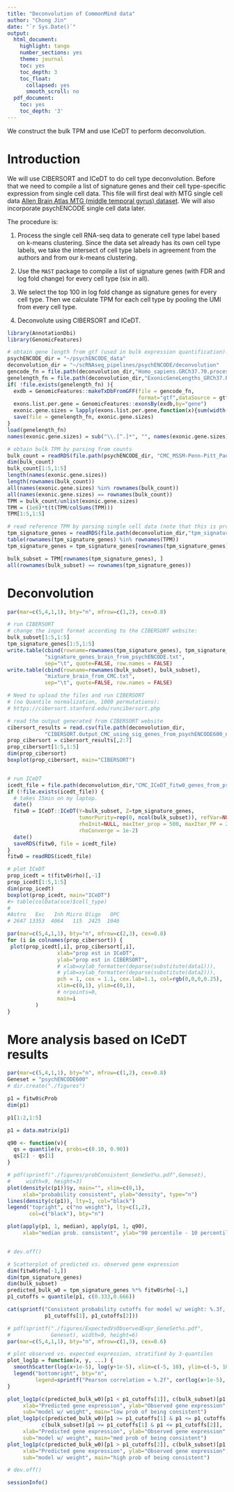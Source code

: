 ```yaml
---
title: "Deconvolution of CommonMind data"
author: "Chong Jin"
date: "`r Sys.Date()`"
output:
  html_document:
    highlight: tango
    number_sections: yes
    theme: journal
    toc: yes
    toc_depth: 3
    toc_float:
      collapsed: yes
      smooth_scroll: no
  pdf_document:
    toc: yes
    toc_depth: '3'
---
```


We construct the bulk TPM and use ICeDT to perform deconvolution.

# Introduction

<!-- We have bulk RNA-seq brain data at: `/pine/scr/p/l/pllittle/CS_eQTL/s3_Real/CMC/CMC_MSSM-Penn-Pitt_Paul_geneExpressionRaw.rds`. -->
<!-- The `so1` matrix is the one that we should use. Use the reference at: `/pine/scr/p/l/pllittle/CS_eQTL/s3_Real/CMC/Homo_sapiens.GRCh37.70.processed.gtf`. -->

We will use CIBERSORT and ICeDT to do cell type deconvolution.
Before that we need to compile a list of signature genes and their cell type-specific expression from single cell data.
This file will first deal with MTG single cell data [Allen Brain Atlas MTG (middle temporal gyrus) dataset](http://celltypes.brain-map.org/rnaseq).
We will also incorporate psychENCODE single cell data later.

The procedure is:

1. Process the single cell RNA-seq data to generate cell type label based on k-means clustering. Since the data set already has
its own cell type labels, we take the intersect of cell type labels in agreement from the authors and from our k-means clustering.

2. Use the `MAST` package to compile a list of signature genes (with FDR and log fold change) for every cell type (six in all).

3. We select the top 100 in log fold change as signature genes for every cell type. Then we calculate TPM for each cell type by pooling the UMI from every cell type.

4. Deconvolute using CIBERSORT and ICeDT.

```r
library(AnnotationDbi)
library(GenomicFeatures)
```

```r
# obtain gene length from gtf (used in bulk expression quantification):
psychENCODE_dir = "~/psychENCODE_data"
deconvolution_dir = "~/scRNAseq_pipelines/psychENCODE/deconvolution"
gencode_fn = file.path(deconvolution_dir,"Homo_sapiens.GRCh37.70.processed.gtf")
genelength_fn = file.path(deconvolution_dir,"ExonicGeneLengths_GRCh37.RData")
if( !file.exists(genelength_fn) ){
  exdb = GenomicFeatures::makeTxDbFromGFF(file = gencode_fn,
                                          format="gtf",dataSource = gtf_link)
  exons.list.per.gene = GenomicFeatures::exonsBy(exdb,by="gene")
  exonic.gene.sizes = lapply(exons.list.per.gene,function(x){sum(width(reduce(x)))})
  save(file = genelength_fn, exonic.gene.sizes)
}
load(genelength_fn)
names(exonic.gene.sizes) = sub("\\.[^.]*", "", names(exonic.gene.sizes))
```

```r
# obtain bulk TPM by parsing from counts
bulk_count = readRDS(file.path(psychENCODE_dir, "CMC_MSSM-Penn-Pitt_Paul_geneExpressionRaw.rds"))$so1
dim(bulk_count)
bulk_count[1:5,1:5]
length(names(exonic.gene.sizes))
length(rownames(bulk_count))
all(names(exonic.gene.sizes) %in% rownames(bulk_count))
all(names(exonic.gene.sizes) == rownames(bulk_count))
TPM = bulk_count/unlist(exonic.gene.sizes)
TPM = (1e6)*t(t(TPM/colSums(TPM)))
TPM[1:5,1:5]

# read reference TPM by parsing single cell data (note that this is probably in hg38:)
tpm_signature_genes = readRDS(file.path(deconvolution_dir,"tpm_signature_genes.rds"))
table(rownames(tpm_signature_genes) %in% rownames(TPM))
tpm_signature_genes = tpm_signature_genes[rownames(tpm_signature_genes) %in% rownames(TPM),]
```


```r
bulk_subset = TPM[rownames(tpm_signature_genes), ]
all(rownames(bulk_subset) == rownames(tpm_signature_genes))
```

# Deconvolution

```r
par(mar=c(5,4,1,1), bty="n", mfrow=c(1,2), cex=0.8)

# run CIBERSORT 
# change the input format according to the CIBERSORT website:
bulk_subset[1:5,1:5]
tpm_signature_genes[1:5,1:5]
write.table(cbind(rowname=rownames(tpm_signature_genes), tpm_signature_genes),
            "signature_genes_brain_from_psychENCODE.txt",
            sep="\t", quote=FALSE, row.names = FALSE)
write.table(cbind(rowname=rownames(bulk_subset), bulk_subset), 
            "mixture_brain_from_CMC.txt",
            sep="\t", quote=FALSE, row.names = FALSE)

# Need to upload the files and run CIBERSORT
# (no Quantile normalization, 1000 permutations):
# https://cibersort.stanford.edu/runcibersort.php

# read the output generated from CIBERSORT website 
cibersort_results = read.csv(file.path(deconvolution_dir,
            "CIBERSORT.Output_CMC_using_sig_genes_from_psychENCODE600_no_QN.csv"))
prop_cibersort = cibersort_results[,2:7]
prop_cibersort[1:5,1:5]
dim(prop_cibersort)
boxplot(prop_cibersort, main="CIBERSORT")


# run ICeDT
icedt_file = file.path(deconvolution_dir,"CMC_ICeDT_fitw0_genes_from_psychENCODE.rds")
if (!file.exists(icedt_file)) {
  # takes 15min on my laptop.
  date()
  fitw0 = ICeDT::ICeDT(Y=bulk_subset, Z=tpm_signature_genes, 
                       tumorPurity=rep(0, ncol(bulk_subset)), refVar=NULL,
                       rhoInit=NULL, maxIter_prop = 500, maxIter_PP = 250, 
                       rhoConverge = 1e-2)
  date()
  saveRDS(fitw0, file = icedt_file)
}
fitw0 = readRDS(icedt_file)

# plot ICeDT
prop_icedt = t(fitw0$rho)[,-1]
prop_icedt[1:5,1:5]
dim(prop_icedt)
boxplot(prop_icedt, main="ICeDT")
#> table(colData(sce)$cell_type)
#
#Astro   Exc   Inh Micro Oligo   OPC 
# 2647 13353  4064   115  2425  1046 
```


```r
par(mar=c(5,4,1,1), bty="n", mfrow=c(2,3), cex=0.8)
for (i in colnames(prop_cibersort)) {
 plot(prop_icedt[,i], prop_cibersort[,i],
                xlab="prop est in ICeDT",
                ylab="prop est in CIBERSORT",
                # xlab=xylab_formatter(deparse(substitute(data1))),
                # ylab=xylab_formatter(deparse(substitute(data2))),
                pch = 1, cex = 1.1, cex.lab=1.1, col=rgb(0,0,0,0.25),
                xlim=c(0,1), ylim=c(0,1),
                # nrpoints=0,
                main=i
         )
}
```

# More analysis based on ICeDT results


```r
par(mar=c(5,4,1,1), bty="n", mfrow=c(1,2), cex=0.8)
Geneset = "psychENCODE600"
# dir.create("./figures")

p1 = fitw0$cProb
dim(p1)

p1[1:2,1:5]

p1 = data.matrix(p1)

q90 <- function(v){
  qs = quantile(v, probs=c(0.10, 0.90))
  qs[2] - qs[1]
}

# pdf(sprintf("./figures/probConsistent_GeneSet%s.pdf",Geneset), 
#     width=9, height=3)
plot(density(c(p1))$y, main="", xlim=c(0,1),
     xlab="probability consistent", ylab="density", type="n")
lines(density(c(p1)), lty=1, col="black")
legend("topright", c("no weight"), lty=c(1,2), 
       col=c("black"), bty="n")

plot(apply(p1, 1, median), apply(p1, 1, q90), 
     xlab="median prob. consistent", ylab="90 percentile - 10 percentile")


# dev.off()

# Scatterplot of predicted vs. observed gene expression
dim(fitw0$rho[-1,])
dim(tpm_signature_genes)
dim(bulk_subset)
predicted_bulk_w0 = tpm_signature_genes %*% fitw0$rho[-1,]
p1_cutoffs = quantile(p1, c(0.333,0.666))

cat(sprintf("Consistent probability cutoffs for model w/ weight: %.3f, %.3f \n", 
            p1_cutoffs[1], p1_cutoffs[2]))
```


```r
# pdf(sprintf("./figures/ExpectedVsObservedExpr_GeneSet%s.pdf", 
#             Geneset), width=9, height=6)
par(mar=c(5,4,1,1), bty="n", mfrow=c(1,3), cex=0.6)

# plot observed vs. expected expression, stratified by 3-quantiles
plot_log1p = function(x, y, ...) {
  smoothScatter(log(x+1e-5), log(y+1e-5), xlim=c(-5, 10), ylim=c(-5, 10), ...)
  legend("bottomright", bty="n",
         legend=sprintf("Pearson correlation = %.2f", cor(log(x+1e-5), log(y+1e-5))))
}

plot_log1p(c(predicted_bulk_w0)[p1 < p1_cutoffs[1]], c(bulk_subset)[p1 < p1_cutoffs[1]], 
     xlab="Predicted gene expression", ylab="Observed gene expression",
     sub="model w/ weight", main="low prob of being consistent")
plot_log1p(c(predicted_bulk_w0)[p1 >= p1_cutoffs[1] & p1 <= p1_cutoffs[2]], 
           c(bulk_subset)[p1 >= p1_cutoffs[1] & p1 <= p1_cutoffs[2]], 
     xlab="Predicted gene expression", ylab="Observed gene expression",
     sub="model w/ weight", main="med prob of being consistent")
plot_log1p(c(predicted_bulk_w0)[p1 > p1_cutoffs[2]], c(bulk_subset)[p1 > p1_cutoffs[2]], 
     xlab="Predicted gene expression", ylab="Observed gene expression",
     sub="model w/ weight", main="high prob of being consistent")

# dev.off()
```

```r
sessionInfo()
```
